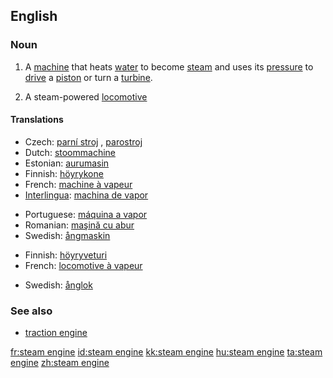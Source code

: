 ==English==

===Noun===
{{en-noun|sg=[[steam]] [[engine]]}}

# A [[machine]] that heats [[water]] to become [[steam]] and uses its [[pressure]] to [[drive]] a [[piston]] or turn a [[turbine]].
# {{UK}} A steam-powered [[locomotive]]

====Translations====
{{trans-top|machine}}
*Czech: [[parní stroj]] {{m}}, [[parostroj]] {{m}}
*Dutch: [[stoommachine]] {{f}}
*Estonian: [[aurumasin]]
*Finnish: [[höyrykone]]
*French: [[machine à vapeur]] {{f}}
*[[Interlingua]]: [[machina de vapor]]
{{trans-mid}}
*Portuguese: [[máquina a vapor]] {{f}}
*Romanian: [[maşină cu abur]]
*Swedish: [[ångmaskin]] {{c}}
{{trans-bottom}}

{{trans-top|locomotive}}
*Finnish: [[höyryveturi]]
*French: [[locomotive à vapeur]] {{f}}
{{trans-mid}}
*Swedish: [[ånglok]] {{n}}
{{trans-bottom}}

===See also===
*[[traction engine]]

[[fr:steam engine]]
[[id:steam engine]]
[[kk:steam engine]]
[[hu:steam engine]]
[[ta:steam engine]]
[[zh:steam engine]]